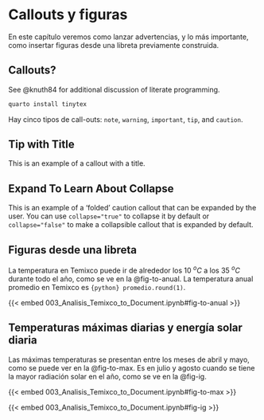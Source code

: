 # Callouts y figuras
En este capítulo veremos como lanzar advertencias, y lo más importante, como insertar figuras desde una libreta previamente construida.

## Callouts?


See @knuth84 for additional discussion of literate programming.

```.bash
quarto install tinytex
```

::: {.callout-note}
Hay cinco tipos de call-outs:
`note`, `warning`, `important`, `tip`, and `caution`.
:::

::: {.callout-tip}
## Tip with Title

This is an example of a callout with a title.
:::

::: {.callout-caution collapse="true"}
## Expand To Learn About Collapse

This is an example of a 'folded' caution callout that can be expanded by the user. You can use `collapse="true"` to collapse it by default or `collapse="false"` to make a collapsible callout that is expanded by default.
:::


## Figuras desde una libreta



La temperatura en Temixco puede ir de alrededor los 10 $^oC$ a los 35 $^oC$ durante todo el año, como se ve en la @fig-to-anual. La temperatura anual promedio en Temixco es `{python} promedio.round(1)`.

{{< embed 003_Analisis_Temixco_to_Document.ipynb#fig-to-anual >}}


## Temperaturas máximas diarias y energía solar diaria

Las máximas temperaturas se presentan entre los meses de abril y mayo, como se puede ver en la @fig-to-max. Es en julio y agosto cuando se tiene la mayor radiación solar en el año, como se ve en la @fig-ig.

{{< embed 003_Analisis_Temixco_to_Document.ipynb#fig-to-max >}}

{{< embed 003_Analisis_Temixco_to_Document.ipynb#fig-ig >}}
